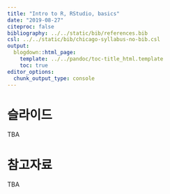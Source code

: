 ---
title: "Intro to R, RStudio, basics"
date: "2019-08-27"
citeproc: false
bibliography: ../../static/bib/references.bib
csl: ../../static/bib/chicago-syllabus-no-bib.csl
output:
  blogdown::html_page:
    template: ../../pandoc/toc-title_html.template
    toc: true
editor_options: 
  chunk_output_type: console
---


# 슬라이드

TBA

# 참고자료

TBA
